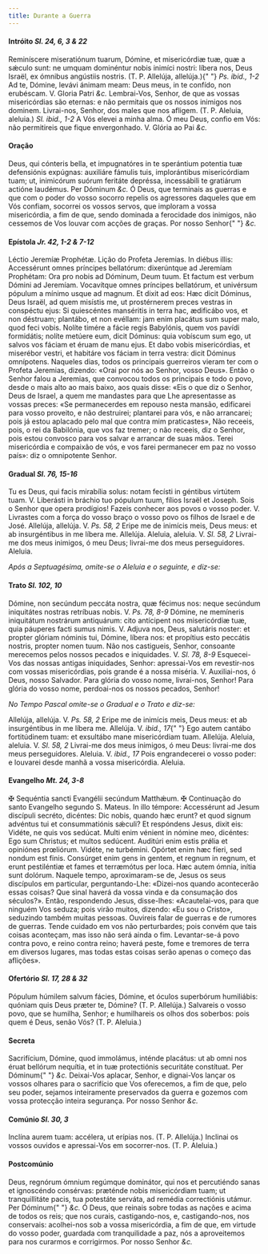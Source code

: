 ```yaml
---
title: Durante a Guerra
---
```


<h4 class="text-center">
  Intróito <em>Sl. 24, 6, 3 & 22</em>
</h4>
<div class="grid grid-cols-2 gap-5">
  <span class="text-justify">
    Reminíscere miseratiónum tuarum, Dómine, et misericórdiæ tuæ, quæ a sǽculo
    sunt: ne umquam dominéntur nobis inimíci nostri: líbera nos, Deus Israël, ex
    ómnibus angústiis nostris. (T. P. Allelúja, allelúja.){" "}
    <em>Ps. ibid., 1-2</em> Ad te, Dómine, levávi ánimam meam: Deus meus, in te
    confído, non erubéscam. V. Gloria Patri <em>&c.</em>
  </span>
  <span class="text-justify">
    Lembrai-Vos, Senhor, de que as vossas misericórdias são eternas: e não
    permitais que os nossos inimigos nos dominem. Livrai-nos, Senhor, dos males
    que nos afligem. (T. P. Aleluia, aleluia.) <em>Sl. ibid., 1-2</em> A Vós
    elevei a minha alma. Ó meu Deus, confio em Vós: não permitireis que fique
    envergonhado. V. Glória ao Pai <em>&c.</em>
  </span>
</div>

<h4 class="text-center">Oração</h4>
<div class="grid grid-cols-2 gap-5">
  <span class="text-justify">
    Deus, qui cónteris bella, et impugnatóres in te sperántium potentia tuæ
    defensiónis expúgnas: auxiliáre fámulis tuis, implorántibus misericórdiam
    tuam; ut, inimicórum suórum feritáte depréssa, incessábili te gratiárum
    actióne laudémus. Per Dóminum <em>&c.</em>
  </span>
  <span class="text-justify">
    Ó Deus, que terminais as guerras e que com o poder do vosso socorro repelis
    os agressores daqueles que em Vós confiam, socorrei os vossos servos, que
    imploram a vossa misericórdia, a fim de que, sendo dominada a ferocidade dos
    inimigos, não cessemos de Vos louvar com acções de graças. Por nosso Senhor{" "}
    <em>&c.</em>
  </span>
</div>

<h4 class="text-center">
  Epístola <em>Jr. 42, 1-2 & 7-12</em>
</h4>
<div class="grid grid-cols-2 gap-5">
  <span class="text-justify">Léctio Jeremíæ Prophétæ.</span>
  <span class="text-justify">Lição do Profeta Jeremias.</span>
  <span class="text-justify">
    In diébus illis: Accessérunt omnes príncipes bellatórum: dixerúntque ad
    Jeremíam Prophétam: Ora pro nobis ad Dóminum, Deum tuum. Et factum est
    verbum Dómini ad Jeremíam. Vocavítque omnes príncipes bellatórum, et
    univérsum pópulum a mínimo usque ad magnum. Et dixit ad eos: Hæc dicit
    Dóminus, Deus Israël, ad quem misístis me, ut prostérnerem preces vestras in
    conspéctu ejus: Si quiescéntes manséritis in terra hac, ædificábo vos, et
    non déstruam; plantábo, et non evéllam: jam enim placátus sum super malo,
    quod feci vobis. Nolíte timére a fácie regis Babylónis, quem vos pavídi
    formidátis; nolíte metúere eum, dicit Dóminus: quia vobíscum sum ego, ut
    salvos vos fáciam et éruam de manu ejus. Et dabo vobis misericórdias, et
    miserébor vestri, et habitáre vos fáciam in terra vestra: dicit Dóminus
    omnípotens.
  </span>
  <span class="text-justify">
    Naqueles dias, todos os principais guerreiros vieram ter com o Profeta
    Jeremias, dizendo: «Orai por nós ao Senhor, vosso Deus». Então o Senhor
    falou a Jeremias, que convocou todos os principais e todo o povo, desde o
    mais alto ao mais baixo, aos quais disse: «Eis o que diz o Senhor, Deus de
    Israel, a quem me mandastes para que Lhe apresentasse as vossas preces: «Se
    permanecerdes em repouso nesta mansão, edificarei para vosso proveito, e não
    destruirei; plantarei para vós, e não arrancarei; pois já estou aplacado
    pelo mal que contra mim praticastes», Não receeis, pois, o rei da Babilónia,
    que vos faz tremer; o não receeis, diz o Senhor, pois estou convosco para
    vos salvar e arrancar de suas mãos. Terei misericórdia e compaixão de vós, e
    vos farei permanecer em paz no vosso país»: diz o omnipotente Senhor.
  </span>
</div>

<h4 class="text-center">
  Gradual <em>Sl. 76, 15-16</em>
</h4>
<div class="grid grid-cols-2 gap-5">
  <span class="text-justify">
    Tu es Deus, qui facis mirabília solus: notam fecísti in géntibus virtútem
    tuam. V. Liberásti in bráchio tuo pópulum tuum, fílios Israël et Joseph.
  </span>
  <span class="text-justify">
    Sois o Senhor que opera prodígios! Fazeis conhecer aos povos o vosso poder.
    V. Livrastes com a força do vosso braço o vosso povo os filhos de Israel e
    de José.
  </span>
  <span class="text-justify">
    Allelúja, allelúja. V. <em>Ps. 58, 2</em> Eripe me de inimícis meis, Deus
    meus: et ab insurgéntibus in me líbera me. Allelúja.
  </span>
  <span class="text-justify">
    Aleluia, aleluia. V. <em>Sl. 58, 2</em> Livrai-me dos meus inimigos, ó meu
    Deus; livrai-me dos meus perseguidores. Aleluia.
  </span>
</div>

<em>Após a Septuagésima, omite-se o Aleluia e o seguinte, e diz-se:</em>

<h4 class="text-center">
  Trato <em>Sl. 102, 10</em>
</h4>
<div class="grid grid-cols-2 gap-5">
  <span class="text-justify">
    Dómine, non secúndum peccáta nostra, quæ fécimus nos: neque secúndum
    iniquitátes nostras retríbuas nobis. V. <em>Ps. 78, 8-9</em> Dómine, ne
    memíneris iniquitátum nostrárum antiquárum: cito antícipent nos misericórdiæ
    tuæ, quia páuperes facti sumus nimis. V. Adjuva nos, Deus, salutáris noster:
    et propter glóriam nóminis tui, Dómine, líbera nos: et propítius esto
    peccátis nostris, propter nomen tuum.
  </span>
  <span class="text-justify">
    Não nos castigueis, Senhor, consoante merecemos pelos nossos pecados e
    iniquidades. V. <em>Sl. 78, 8-9</em> Esquecei-Vos das nossas antigas
    iniquidades, Senhor: apressai-Vos em revestir-nos com vossas misericórdias,
    pois grande é a nossa miséria. V. Auxiliai-nos, ó Deus, nosso Salvador. Para
    glória do vosso nome, livrai-nos, Senhor! Para glória do vosso nome,
    perdoai-nos os nossos pecados, Senhor!
  </span>
</div>

<em>No Tempo Pascal omite-se o Gradual e o Trato e diz-se: </em>

<div class="grid grid-cols-2 gap-5">
  <span class="text-justify">
    Allelúja, allelúja. V. <em>Ps. 58, 2</em> Eripe me de inimícis meis, Deus
    meus: et ab insurgéntibus in me líbera me. Allelúja. V. <em>ibid., 17</em>{" "}
    Ego autem cantábo fortitúdinem tuam: et exsultábo mane misericórdiam tuam.
    Allelúja.
  </span>
  <span class="text-justify">
    Aleluia, aleluia. V. <em>Sl. 58, 2</em> Livrai-me dos meus inimigos, ó meu
    Deus: livrai-me dos meus perseguidores. Aleluia. V. <em>ibid., 17</em> Pois
    engrandecerei o vosso poder: e louvarei desde manhã a vossa misericórdia.
    Aleluia.
  </span>
</div>

<h4 class="text-center">
  Evangelho <em>Mt. 24, 3-8</em>
</h4>
<div class="grid grid-cols-2 gap-5">
  <span class="text-justify">
    <span class="text-red-500">&#10016;</span> Sequéntia sancti Evangélii
    secúndum Matthǽum.
  </span>
  <span class="text-justify">
    <span class="text-red-500">&#10016;</span> Continuação do santo Evangelho
    segundo S. Mateus.
  </span>
  <span class="text-justify">
    In illo témpore: Accessérunt ad Jesum discípuli secréto, dicéntes: Dic
    nobis, quando hæc erunt? et quod signum advéntus tui et consummatiónis
    sǽculi? Et respóndens Jesus, dixit eis: Vidéte, ne quis vos sedúcat. Multi
    enim vénient in nómine meo, dicéntes: Ego sum Christus; et multos sedúcent.
    Auditúri enim estis prǿlia et opiniónes prœliórum. Vidéte, ne turbémini.
    Opórtet enim hæc fíeri, sed nondum est finis. Consúrget enim gens in gentem,
    et regnum in regnum, et erunt pestiléntiæ et fames et terræmótus per loca.
    Hæc autem ómnia, inítia sunt dolórum.
  </span>
  <span class="text-justify">
    Naquele tempo, aproximaram-se de, Jesus os seus discípulos em particular,
    perguntando-Lhe: «Dizei-nos quando acontecerão essas coisas? Que sinal
    haverá da vossa vinda e da consumação dos séculos?». Então, respondendo
    Jesus, disse-lhes: «Acautelai-vos, para que ninguém Vos seduza; pois virão
    muitos, dizendo: «Eu sou o Cristo», seduzindo também muitas pessoas.
    Ouvireis falar de guerras e de rumores de guerras. Tende cuidado em vos não
    perturbardes; pois convém que tais coisas aconteçam, mas isso não será ainda
    o fim. Levantar-se-á povo contra povo, e reino contra reino; haverá peste,
    fome e tremores de terra em diversos lugares, mas todas estas coisas serão
    apenas o começo das aflições».
  </span>
</div>

<h4 class="text-center">
  Ofertório <em>Sl. 17, 28 & 32</em>
</h4>
<div class="grid grid-cols-2 gap-5">
  <span class="text-justify">
    Pópulum húmilem salvum fácies, Dómine, et óculos superbórum humiliábis:
    quóniam quis Deus præter te, Dómine? (T. P. Allelúja.)
  </span>
  <span class="text-justify">
    Salvareis o vosso povo, que se humilha, Senhor; e humilhareis os olhos dos
    soberbos: pois quem é Deus, senão Vós? (T. P. Aleluia.)
  </span>
</div>

<h4 class="text-center">Secreta</h4>
<div class="grid grid-cols-2 gap-5">
  <span class="text-justify">
    Sacrifícium, Dómine, quod immolámus, inténde placátus: ut ab omni nos éruat
    bellórum nequítia, et in tuæ protectiónis securitáte constítuat. Per Dóminum{" "}
    <em>&c.</em>
  </span>
  <span class="text-justify">
    Deixai-Vos aplacar, Senhor, e dignai-Vos lançar os vossos olhares para o
    sacrifício que Vos oferecemos, a fim de que, pelo seu poder, sejamos
    inteiramente preservados da guerra e gozemos com vossa protecção inteira
    segurança. Por nosso Senhor <em>&c.</em>
  </span>
</div>

<h4 class="text-center">
  Comúnio <em>Sl. 30, 3</em>
</h4>
<div class="grid grid-cols-2 gap-5">
  <span class="text-justify">
    Inclína aurem tuam: accélera, ut erípias nos. (T. P. Allelúja.)
  </span>
  <span class="text-justify">
    Inclinai os vossos ouvidos e apressai-Vos em socorrer-nos. (T. P. Aleluia.)
  </span>
</div>

<h4 class="text-center">Postcomúnio</h4>
<div class="grid grid-cols-2 gap-5">
  <span class="text-justify">
    Deus, regnórum ómnium regúmque dominátor, qui nos et percutiéndo sanas et
    ignoscéndo consérvas: præténde nobis misericórdiam tuam; ut tranquillitáte
    pacis, tua potestáte serváta, ad remédia correctiónis utámur. Per Dóminum{" "}
    <em>&c.</em>
  </span>
  <span class="text-justify">
    Ó Deus, que reinais sobre todas as nações e acima de todos os reis; que nos
    curais, castigando-nos, e, castigando-nos, nos conservais: acolhei-nos sob a
    vossa misericórdia, a fim de que, em virtude do vosso poder, guardada com
    tranquilidade a paz, nós a aproveitemos para nos curarmos e corrigirmos. Por
    nosso Senhor <em>&c.</em>
  </span>
</div>
